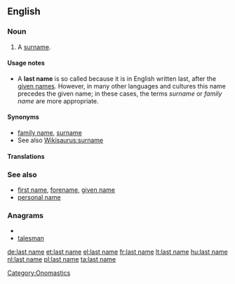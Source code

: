 ==English==

===Noun===
{{en-noun|sg=[[last]] [[name]]}}

# A [[surname]].

====Usage notes====
* A '''last name''' is so called because it is in English written last, after the [[given name]]s.  However, in many other languages and cultures this name precedes the given name; in these cases, the terms ''surname'' or ''family name'' are more appropriate.

====Synonyms====
* [[family name]], [[surname]]
* See also [[Wikisaurus:surname]]

====Translations====
{{trans-see|surname}}
===See also===
* [[first name]], [[forename]], [[given name]]
* [[personal name]]

===Anagrams===
* {{alphagram|aaelmnst}}
* [[talesman#English|talesman]]

[[Category:Onomastics]]

[[de:last name]]
[[et:last name]]
[[el:last name]]
[[fr:last name]]
[[lt:last name]]
[[hu:last name]]
[[nl:last name]]
[[pl:last name]]
[[ta:last name]]